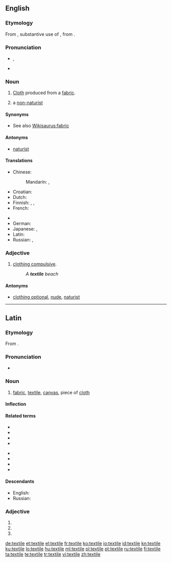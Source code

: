 ==English==
{{wikipedia|dab=textile (disambiguation)|textile}}

===Etymology===
From {{etyl|la}} {{term|textile|lang=la}}, substantive use of {{term|textilis||woven|lang=la}}, from {{term|texo|texō|weave|lang=la}}.

===Pronunciation===
* {{a|UK|US}} {{IPA|/ˈtɛks.taɪl/}}, {{X-SAMPA|/"tEks.taIl/}}
* {{audio|en-us-textile.ogg|Audio (US)}}

===Noun===
{{en-noun}}

# {{context|usually plural}} [[cloth|Cloth]] produced from a [[fabric]].
# {{context|naturism}} a [[non-naturist]]

====Synonyms====
* See also [[Wikisaurus:fabric]]

====Antonyms====
* {{sense|naturism}} [[naturist]]

====Translations====
{{trans-top|cloth produced from fabric}}
* Chinese:
*: Mandarin: {{t|zh|紡織|sc=Hani}}, {{t|zh|纺织|tr=fǎngzhī|sc=Hani}}
* Croatian: {{t-|hr|tekstil|m}}
* Dutch: {{t+|nl|textiel|n}} 
* Finnish: {{t+|fi|tekstiili}}, {{t+|fi|kude}}, {{t+|fi|kangas}}
* French: {{t+|fr|textile}}
{{trans-mid}}
* {{trreq|Georgian}}
* German: {{t|de|Textilie|f}}
* Japanese: {{t|ja|織物|tr=おりもの, orimono|sc=Jpan}}, {{t|ja|テクスタイル|tr=tekusutairu|sc=Jpan}}
* Latin: {{t|la|textilus|m}}
* Russian: {{t|ru|текстиль|m|tr=tekstíl'|sc=Cyrl}}, {{t|ru|ткань|f|tr=tkan'|sc=Cyrl}}
{{trans-bottom}}

===Adjective===
{{en-adj}}

# {{context|naturism}} [[clothing compulsive]].
#: ''A '''textile''' beach''

====Antonyms====
* {{sense|naturism}} [[clothing optional]], [[nude]], [[naturist]]

----

==Latin==

===Etymology===
From {{term|textilis||woven|lang=la}}.

===Pronunciation===
* {{a|Classical}} {{IPA|/ˈteks.ti.le/|lang=la}}

===Noun===
{{la-noun|textile|textilis|textilis|n|third}}

# [[fabric]], [[#English|textile]], [[canvas]], piece of [[cloth]]

====Inflection====
{{la-decl-3rd-N|textile|textile|textil}}

====Related terms====
{{top2}}
* {{l|la|texo|texō}}
* {{l|la|textilis}}
* {{l|la|textor}}
* {{l|la|textorius|textōrius}}
{{mid2}}
* {{l|la|textrinus|textrīnus}}
* {{l|la|textrix|textrīx}}
* {{l|la|textum}}
* {{l|la|textus}}
{{bottom}}

====Descendants====
* English: {{l|en|textile}}
* Russian: {{l|ru|текстиль}}

===Adjective===
{{la-adj-form|textile}}

# {{inflection of|[[textilis#Latin|textilis]]||nom|n|s|lang=la}}
# {{inflection of|[[textilis#Latin|textilis]]||acc|n|s|lang=la}}
# {{inflection of|[[textilis#Latin|textilis]]||voc|n|s|lang=la}}

[[de:textile]]
[[et:textile]]
[[el:textile]]
[[fr:textile]]
[[ko:textile]]
[[io:textile]]
[[id:textile]]
[[kn:textile]]
[[ku:textile]]
[[lo:textile]]
[[hu:textile]]
[[ml:textile]]
[[pl:textile]]
[[pt:textile]]
[[ru:textile]]
[[fi:textile]]
[[ta:textile]]
[[te:textile]]
[[tr:textile]]
[[vi:textile]]
[[zh:textile]]